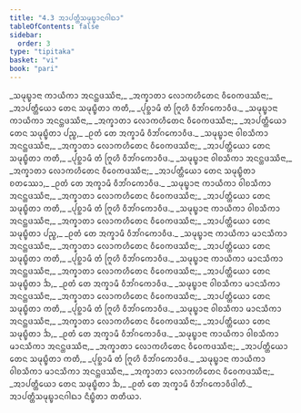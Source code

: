 ```yaml
---
title: "4.3 ᩋᩣᨸᨲ᩠ᨲᩥᩈᨾᩩᨭ᩠ᨮᩣᨶᨣᩤᨳᩣ"
tableOfContents: false
sidebar:
  order: 3
type: "tipitaka"
basket: "vi"
book: "pari"
---
```



<DynamicBreadcrumb />

<Division number="283" book="pari">

<Paragraph number="1202" type="verses" book="pari">
_ᩈᨾᩩᨭ᩠ᨮᩣᨶᩣ ᨠᩣᨿᩥᨠᩣ ᩋᨶᨶ᩠ᨲᨴᩔᩥᨶᩣ,_  
_ᩋᨠ᩠ᨡᩣᨲᩣ ᩃᩮᩣᨠᩉᩥᨲᩮᨶ ᩅᩥᩅᩮᨠᨴᩔᩥᨶᩣ;_  
_ᩋᩣᨸᨲ᩠ᨲᩥᨿᩮᩣ ᨲᩮᨶ ᩈᨾᩩᨭ᩠ᨮᩥᨲᩣ ᨠᨲᩥ,_  
_ᨸᩩᨧ᩠ᨨᩣᨾᩥ ᨲᩴ ᨻᩕᩪᩉᩥ ᩅᩥᨽᩘᨣᨠᩮᩣᩅᩥᨴ._  

</Paragraph>

<Paragraph number="1203" type="verses" book="pari">
_ᩈᨾᩩᨭ᩠ᨮᩣᨶᩣ ᨠᩣᨿᩥᨠᩣ ᩋᨶᨶ᩠ᨲᨴᩔᩥᨶᩣ,_  
_ᩋᨠ᩠ᨡᩣᨲᩣ ᩃᩮᩣᨠᩉᩥᨲᩮᨶ ᩅᩥᩅᩮᨠᨴᩔᩥᨶᩣ;_  
_ᩋᩣᨸᨲ᩠ᨲᩥᨿᩮᩣ ᨲᩮᨶ ᩈᨾᩩᨭ᩠ᨮᩥᨲᩣ ᨸᨬ᩠ᨧ,_  
_ᩑᨲᩴ ᨲᩮ ᩋᨠ᩠ᨡᩣᨾᩥ ᩅᩥᨽᩘᨣᨠᩮᩣᩅᩥᨴ._  

</Paragraph>

<Paragraph number="1204" type="verses" book="pari">
_ᩈᨾᩩᨭ᩠ᨮᩣᨶᩣ ᩅᩤᨧᩈᩥᨠᩣ ᩋᨶᨶ᩠ᨲᨴᩔᩥᨶᩣ,_  
_ᩋᨠ᩠ᨡᩣᨲᩣ ᩃᩮᩣᨠᩉᩥᨲᩮᨶ ᩅᩥᩅᩮᨠᨴᩔᩥᨶᩣ;_  
_ᩋᩣᨸᨲ᩠ᨲᩥᨿᩮᩣ ᨲᩮᨶ ᩈᨾᩩᨭ᩠ᨮᩥᨲᩣ ᨠᨲᩥ,_  
_ᨸᩩᨧ᩠ᨨᩣᨾᩥ ᨲᩴ ᨻᩕᩪᩉᩥ ᩅᩥᨽᩘᨣᨠᩮᩣᩅᩥᨴ._  

</Paragraph>

<Paragraph number="1205" type="verses" book="pari">
_ᩈᨾᩩᨭ᩠ᨮᩣᨶᩣ ᩅᩤᨧᩈᩥᨠᩣ ᩋᨶᨶ᩠ᨲᨴᩔᩥᨶᩣ,_  
_ᩋᨠ᩠ᨡᩣᨲᩣ ᩃᩮᩣᨠᩉᩥᨲᩮᨶ ᩅᩥᩅᩮᨠᨴᩔᩥᨶᩣ;_  
_ᩋᩣᨸᨲ᩠ᨲᩥᨿᩮᩣ ᨲᩮᨶ ᩈᨾᩩᨭ᩠ᨮᩥᨲᩣ ᨧᨲᩔᩮᩣ,_  
_ᩑᨲᩴ ᨲᩮ ᩋᨠ᩠ᨡᩣᨾᩥ ᩅᩥᨽᩘᨣᨠᩮᩣᩅᩥᨴ._  

</Paragraph>

<Paragraph number="1206" type="verses" book="pari">
_ᩈᨾᩩᨭ᩠ᨮᩣᨶᩣ ᨠᩣᨿᩥᨠᩣ ᩅᩤᨧᩈᩥᨠᩣ ᩋᨶᨶ᩠ᨲᨴᩔᩥᨶᩣ,_  
_ᩋᨠ᩠ᨡᩣᨲᩣ ᩃᩮᩣᨠᩉᩥᨲᩮᨶ ᩅᩥᩅᩮᨠᨴᩔᩥᨶᩣ;_  
_ᩋᩣᨸᨲ᩠ᨲᩥᨿᩮᩣ ᨲᩮᨶ ᩈᨾᩩᨭ᩠ᨮᩥᨲᩣ ᨠᨲᩥ,_  
_ᨸᩩᨧ᩠ᨨᩣᨾᩥ ᨲᩴ ᨻᩕᩪᩉᩥ ᩅᩥᨽᩘᨣᨠᩮᩣᩅᩥᨴ._  

</Paragraph>

<Paragraph number="1207" type="verses" book="pari">
_ᩈᨾᩩᨭ᩠ᨮᩣᨶᩣ ᨠᩣᨿᩥᨠᩣ ᩅᩤᨧᩈᩥᨠᩣ ᩋᨶᨶ᩠ᨲᨴᩔᩥᨶᩣ,_  
_ᩋᨠ᩠ᨡᩣᨲᩣ ᩃᩮᩣᨠᩉᩥᨲᩮᨶ ᩅᩥᩅᩮᨠᨴᩔᩥᨶᩣ;_  
_ᩋᩣᨸᨲ᩠ᨲᩥᨿᩮᩣ ᨲᩮᨶ ᩈᨾᩩᨭ᩠ᨮᩥᨲᩣ ᨸᨬ᩠ᨧ,_  
_ᩑᨲᩴ ᨲᩮ ᩋᨠ᩠ᨡᩣᨾᩥ ᩅᩥᨽᩘᨣᨠᩮᩣᩅᩥᨴ._  

</Paragraph>

<Paragraph number="1208" type="verses" book="pari">
_ᩈᨾᩩᨭ᩠ᨮᩣᨶᩣ ᨠᩣᨿᩥᨠᩣ ᨾᩣᨶᩈᩥᨠᩣ ᩋᨶᨶ᩠ᨲᨴᩔᩥᨶᩣ,_  
_ᩋᨠ᩠ᨡᩣᨲᩣ ᩃᩮᩣᨠᩉᩥᨲᩮᨶ ᩅᩥᩅᩮᨠᨴᩔᩥᨶᩣ;_  
_ᩋᩣᨸᨲ᩠ᨲᩥᨿᩮᩣ ᨲᩮᨶ ᩈᨾᩩᨭ᩠ᨮᩥᨲᩣ ᨠᨲᩥ,_  
_ᨸᩩᨧ᩠ᨨᩣᨾᩥ ᨲᩴ ᨻᩕᩪᩉᩥ ᩅᩥᨽᩘᨣᨠᩮᩣᩅᩥᨴ._  

</Paragraph>

<Paragraph number="1209" type="verses" book="pari">
_ᩈᨾᩩᨭ᩠ᨮᩣᨶᩣ ᨠᩣᨿᩥᨠᩣ ᨾᩣᨶᩈᩥᨠᩣ ᩋᨶᨶ᩠ᨲᨴᩔᩥᨶᩣ,_  
_ᩋᨠ᩠ᨡᩣᨲᩣ ᩃᩮᩣᨠᩉᩥᨲᩮᨶ ᩅᩥᩅᩮᨠᨴᩔᩥᨶᩣ;_  
_ᩋᩣᨸᨲ᩠ᨲᩥᨿᩮᩣ ᨲᩮᨶ ᩈᨾᩩᨭ᩠ᨮᩥᨲᩣ ᨨ,_  
_ᩑᨲᩴ ᨲᩮ ᩋᨠ᩠ᨡᩣᨾᩥ ᩅᩥᨽᩘᨣᨠᩮᩣᩅᩥᨴ._  

</Paragraph>

<Paragraph number="1210" type="verses" book="pari">
_ᩈᨾᩩᨭ᩠ᨮᩣᨶᩣ ᩅᩤᨧᩈᩥᨠᩣ ᨾᩣᨶᩈᩥᨠᩣ ᩋᨶᨶ᩠ᨲᨴᩔᩥᨶᩣ,_  
_ᩋᨠ᩠ᨡᩣᨲᩣ ᩃᩮᩣᨠᩉᩥᨲᩮᨶ ᩅᩥᩅᩮᨠᨴᩔᩥᨶᩣ;_  
_ᩋᩣᨸᨲ᩠ᨲᩥᨿᩮᩣ ᨲᩮᨶ ᩈᨾᩩᨭ᩠ᨮᩥᨲᩣ ᨠᨲᩥ,_  
_ᨸᩩᨧ᩠ᨨᩣᨾᩥ ᨲᩴ ᨻᩕᩪᩉᩥ ᩅᩥᨽᩘᨣᨠᩮᩣᩅᩥᨴ._  

</Paragraph>

<Paragraph number="1211" type="verses" book="pari">
_ᩈᨾᩩᨭ᩠ᨮᩣᨶᩣ ᩅᩤᨧᩈᩥᨠᩣ ᨾᩣᨶᩈᩥᨠᩣ ᩋᨶᨶ᩠ᨲᨴᩔᩥᨶᩣ,_  
_ᩋᨠ᩠ᨡᩣᨲᩣ ᩃᩮᩣᨠᩉᩥᨲᩮᨶ ᩅᩥᩅᩮᨠᨴᩔᩥᨶᩣ;_  
_ᩋᩣᨸᨲ᩠ᨲᩥᨿᩮᩣ ᨲᩮᨶ ᩈᨾᩩᨭ᩠ᨮᩥᨲᩣ ᨨ,_  
_ᩑᨲᩴ ᨲᩮ ᩋᨠ᩠ᨡᩣᨾᩥ ᩅᩥᨽᩘᨣᨠᩮᩣᩅᩥᨴ._  

</Paragraph>

<Paragraph number="1212" type="verses" book="pari">
_ᩈᨾᩩᨭ᩠ᨮᩣᨶᩣ ᨠᩣᨿᩥᨠᩣ ᩅᩤᨧᩈᩥᨠᩣ ᨾᩣᨶᩈᩥᨠᩣ ᩋᨶᨶ᩠ᨲᨴᩔᩥᨶᩣ,_  
_ᩋᨠ᩠ᨡᩣᨲᩣ ᩃᩮᩣᨠᩉᩥᨲᩮᨶ ᩅᩥᩅᩮᨠᨴᩔᩥᨶᩣ;_  
_ᩋᩣᨸᨲ᩠ᨲᩥᨿᩮᩣ ᨲᩮᨶ ᩈᨾᩩᨭ᩠ᨮᩥᨲᩣ ᨠᨲᩥ,_  
_ᨸᩩᨧ᩠ᨨᩣᨾᩥ ᨲᩴ ᨻᩕᩪᩉᩥ ᩅᩥᨽᩘᨣᨠᩮᩣᩅᩥᨴ._  

</Paragraph>

<Paragraph number="1213" type="verses" book="pari">
_ᩈᨾᩩᨭ᩠ᨮᩣᨶᩣ ᨠᩣᨿᩥᨠᩣ ᩅᩤᨧᩈᩥᨠᩣ ᨾᩣᨶᩈᩥᨠᩣ ᩋᨶᨶ᩠ᨲᨴᩔᩥᨶᩣ,_  
_ᩋᨠ᩠ᨡᩣᨲᩣ ᩃᩮᩣᨠᩉᩥᨲᩮᨶ ᩅᩥᩅᩮᨠᨴᩔᩥᨶᩣ;_  
_ᩋᩣᨸᨲ᩠ᨲᩥᨿᩮᩣ ᨲᩮᨶ ᩈᨾᩩᨭ᩠ᨮᩥᨲᩣ ᨨ,_  
_ᩑᨲᩴ ᨲᩮ ᩋᨠ᩠ᨡᩣᨾᩥ ᩅᩥᨽᩘᨣᨠᩮᩣᩅᩥᨴᩤᨲᩥ._  


</Paragraph>
</Division>

<Paragraph number="1214" type="center" book="pari">
ᩋᩣᨸᨲ᩠ᨲᩥᩈᨾᩩᨭ᩠ᨮᩣᨶᨣᩤᨳᩣ ᨶᩥᨭ᩠ᨮᩥᨲᩣ ᨲᨲᩥᨿᩣ.
</Paragraph>